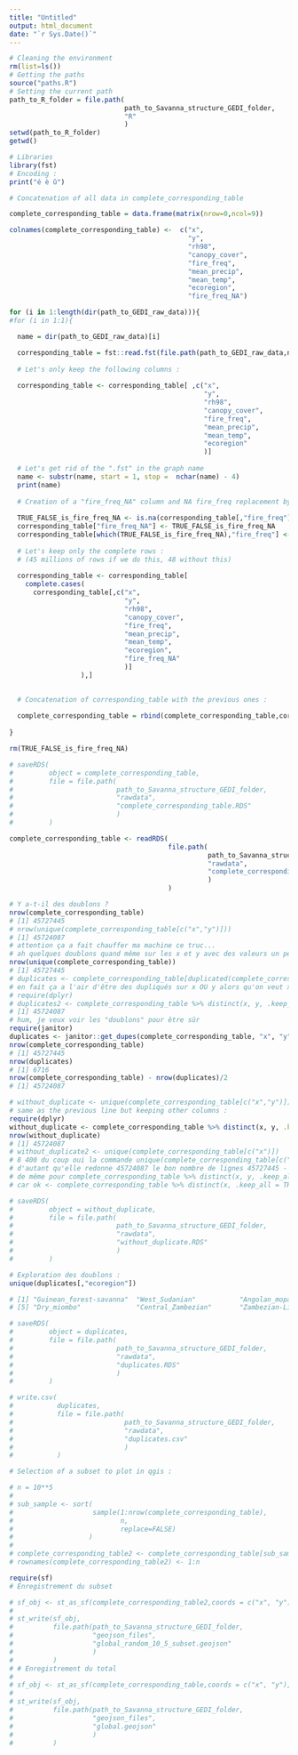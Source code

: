 ```yaml
---
title: "Untitled"
output: html_document
date: "`r Sys.Date()`"
---
```


```r
# Cleaning the environment
rm(list=ls())
# Getting the paths
source("paths.R")
# Setting the current path
path_to_R_folder = file.path(
                             path_to_Savanna_structure_GEDI_folder,
                             "R"
                             )
setwd(path_to_R_folder)
getwd()

# Libraries
library(fst)
# Encoding :
print("é è û")
```

```r
# Concatenation of all data in complete_corresponding_table

complete_corresponding_table = data.frame(matrix(nrow=0,ncol=9))

colnames(complete_corresponding_table) <-  c("x",
                                             "y",
                                             "rh98",
                                             "canopy_cover",
                                             "fire_freq",
                                             "mean_precip",
                                             "mean_temp",
                                             "ecoregion",
                                             "fire_freq_NA")

for (i in 1:length(dir(path_to_GEDI_raw_data))){
#for (i in 1:1){

  name = dir(path_to_GEDI_raw_data)[i]

  corresponding_table = fst::read.fst(file.path(path_to_GEDI_raw_data,name))
  
  # Let's only keep the following columns :
  
  corresponding_table <- corresponding_table[ ,c("x",
                                                 "y",
                                                 "rh98",
                                                 "canopy_cover",
                                                 "fire_freq",
                                                 "mean_precip",
                                                 "mean_temp",
                                                 "ecoregion"
                                                 )]
  
  # Let's get rid of the ".fst" in the graph name
  name <- substr(name, start = 1, stop =  nchar(name) - 4)
  print(name)
  
  # Creation of a "fire_freq_NA" column and NA fire_freq replacement by 0s :
  
  TRUE_FALSE_is_fire_freq_NA <- is.na(corresponding_table[,"fire_freq"])
  corresponding_table["fire_freq_NA"] <- TRUE_FALSE_is_fire_freq_NA
  corresponding_table[which(TRUE_FALSE_is_fire_freq_NA),"fire_freq"] <- 0
  
  # Let's keep only the complete rows :
  # (45 millions of rows if we do this, 48 without this)
  
  corresponding_table <- corresponding_table[
    complete.cases(
      corresponding_table[,c("x",
                             "y",
                             "rh98",
                             "canopy_cover",
                             "fire_freq",
                             "mean_precip",
                             "mean_temp",
                             "ecoregion",
                             "fire_freq_NA"
                             )]
                  ),]

  
  # Concatenation of corresponding_table with the previous ones :
  
  complete_corresponding_table = rbind(complete_corresponding_table,corresponding_table)
  
}

rm(TRUE_FALSE_is_fire_freq_NA)
```
```r
# saveRDS(
#         object = complete_corresponding_table,
#         file = file.path(
#                          path_to_Savanna_structure_GEDI_folder,
#                          "rawdata",
#                          "complete_corresponding_table.RDS"
#                          )
#         )

complete_corresponding_table <- readRDS(
                                        file.path(
                                                  path_to_Savanna_structure_GEDI_folder,
                                                  "rawdata",
                                                  "complete_corresponding_table.RDS"
                                                  )
                                        )
```

```r
# Y a-t-il des doublons ?
nrow(complete_corresponding_table)
# [1] 45727445
# nrow(unique(complete_corresponding_table[c("x","y")]))
# [1] 45724087
# attention ça a fait chauffer ma machine ce truc...
# ah quelques doublons quand même sur les x et y avec des valeurs un peu différentes pour les autres variables
nrow(unique(complete_corresponding_table))
# [1] 45727445
# duplicates <- complete_corresponding_table[duplicated(complete_corresponding_table[ , c("x","y")]),]    
# en fait ça a l'air d'être des dupliqués sur x OU y alors qu'on veut x ET y
# require(dplyr)
# duplicates2 <- complete_corresponding_table %>% distinct(x, y, .keep_all = TRUE)
# [1] 45724087
# hum, je veux voir les "doublons" pour être sûr
require(janitor)
duplicates <- janitor::get_dupes(complete_corresponding_table, "x", "y")
nrow(complete_corresponding_table)
# [1] 45727445
nrow(duplicates)
# [1] 6716
nrow(complete_corresponding_table) - nrow(duplicates)/2
# [1] 45724087

# without_duplicate <- unique(complete_corresponding_table[c("x","y")])
# same as the previous line but keeping other columns :
require(dplyr)
without_duplicate <- complete_corresponding_table %>% distinct(x, y, .keep_all = TRUE)
nrow(without_duplicate)
# [1] 45724087
# without_duplicate2 <- unique(complete_corresponding_table[c("x")])
# 8 400 du coup oui la commande unique(complete_corresponding_table[c("x","y")]) semble être la bonne,
# d'autant qu'elle redonne 45724087 le bon nombre de lignes 45727445 - 6716/2
# de même pour complete_corresponding_table %>% distinct(x, y, .keep_all = TRUE)
# car ok <- complete_corresponding_table %>% distinct(x, .keep_all = TRUE) donne 8 400 aussi
```

```r
# saveRDS(
#         object = without_duplicate,
#         file = file.path(
#                          path_to_Savanna_structure_GEDI_folder,
#                          "rawdata",
#                          "without_duplicate.RDS"
#                          )
#         )
```

```r
# Exploration des doublons :
unique(duplicates[,"ecoregion"])

# [1] "Guinean_forest-savanna"  "West_Sudanian"           "Angolan_mopane"          "Angolan_wet"            
# [5] "Dry_miombo"              "Central_Zambezian"       "Zambezian-Limpopo_mixed" "Zambezian_mopane"   

# saveRDS(
#         object = duplicates,
#         file = file.path(
#                          path_to_Savanna_structure_GEDI_folder,
#                          "rawdata",
#                          "duplicates.RDS"
#                          )
#         )

# write.csv(
#           duplicates,
#           file = file.path(
#                            path_to_Savanna_structure_GEDI_folder,
#                            "rawdata",
#                            "duplicates.csv"
#                            )
#           )
```


```r
# Selection of a subset to plot in qgis :

# n = 10**5
# 
# sub_sample <- sort(
#                    sample(1:nrow(complete_corresponding_table),
#                           n,
#                           replace=FALSE)
#                   )
# 
# complete_corresponding_table2 <- complete_corresponding_table[sub_sample,]
# rownames(complete_corresponding_table2) <- 1:n
```

```r
require(sf)
# Enregistrement du subset

# sf_obj <- st_as_sf(complete_corresponding_table2,coords = c("x", "y"),crs = 4326)
# 
# st_write(sf_obj,
#          file.path(path_to_Savanna_structure_GEDI_folder,
#                    "geojson_files",
#                    "global_random_10_5_subset.geojson"
#                    )
#          )
# # Enregistrement du total
# 
# sf_obj <- st_as_sf(complete_corresponding_table,coords = c("x", "y"),crs = 4326)
# 
# st_write(sf_obj,
#          file.path(path_to_Savanna_structure_GEDI_folder,
#                    "geojson_files",
#                    "global.geojson"
#                    )
#          )
```

```r

```

```r

```

```r

```

```r

```

